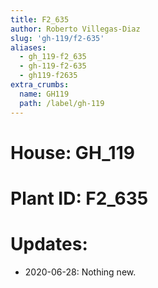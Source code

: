 ```yaml
---
title: F2_635
author: Roberto Villegas-Diaz
slug: 'gh-119/f2-635'
aliases:
  - gh_119-f2_635
  - gh-119-f2-635
  - gh119-f2635
extra_crumbs:
  name: GH119
  path: /label/gh-119
---
```


# **House**: GH_119
# **Plant ID**: F2_635
# **Updates**: 
 - 2020-06-28: Nothing new.
